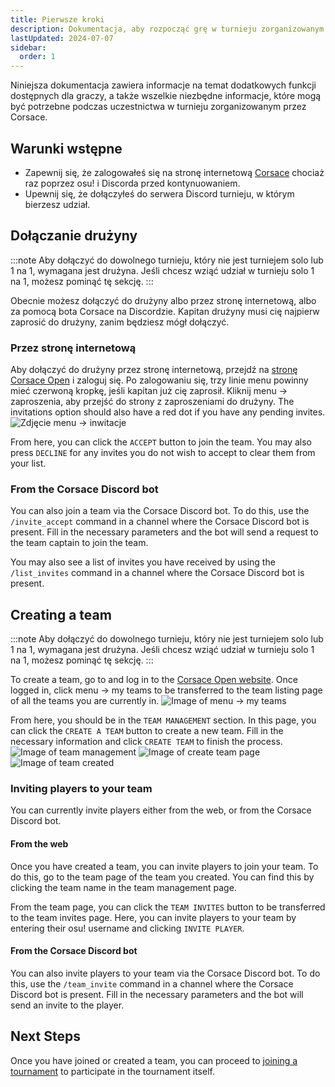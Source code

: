 ```yaml
---
title: Pierwsze kroki
description: Dokumentacja, aby rozpocząć grę w turnieju zorganizowanym przez Corsace.
lastUpdated: 2024-07-07
sidebar:
  order: 1
---
```


Niniejsza dokumentacja zawiera informacje na temat dodatkowych funkcji dostępnych dla graczy, a także wszelkie niezbędne informacje, które mogą być potrzebne podczas uczestnictwa w turnieju zorganizowanym przez Corsace.

## Warunki wstępne

* Zapewnij się, że zalogowałeś się na stronę internetową [Corsace](https://corsace.io) chociaż raz poprzez osu! i Discorda przed kontynuowaniem.
* Upewnij się, że dołączyłeś do serwera Discord turnieju, w którym bierzesz udział.

## Dołączanie drużyny

:::note
Aby dołączyć do dowolnego turnieju, który nie jest turniejem solo lub 1 na 1, wymagana jest drużyna. Jeśli chcesz wziąć udział w turnieju solo 1 na 1, możesz pominąć tę sekcję.
:::

Obecnie możesz dołączyć do drużyny albo przez stronę internetową, albo za pomocą bota Corsace na Discordzie. Kapitan drużyny musi cię najpierw zaprosić do drużyny, zanim będziesz mógł dołączyć.

### Przez stronę internetową

Aby dołączyć do drużyny przez stronę internetową, przejdź na [stronę Corsace Open](https://open.corsace.io) i zaloguj się. Po zalogowaniu się, trzy linie menu powinny mieć czerwoną kropkę, jeśli kapitan już cię zaprosił. Kliknij menu -> zaproszenia, aby przejść do strony z zaproszeniami do drużyny. The invitations option should also have a red dot if you have any pending invites.
![Zdjęcie menu -> inwitacje](../../../../images/tournament_play/menu_invitations.png)

From here, you can click the `ACCEPT` button to join the team. You may also press `DECLINE` for any invites you do not wish to accept to clear them from your list.

### From the Corsace Discord bot

You can also join a team via the Corsace Discord bot. To do this, use the `/invite_accept` command in a channel where the Corsace Discord bot is present. Fill in the necessary parameters and the bot will send a request to the team captain to join the team.

You may also see a list of invites you have received by using the `/list_invites` command in a channel where the Corsace Discord bot is present.

## Creating a team

:::note
Aby dołączyć do dowolnego turnieju, który nie jest turniejem solo lub 1 na 1, wymagana jest drużyna. Jeśli chcesz wziąć udział w turnieju solo 1 na 1, możesz pominąć tę sekcję.
:::

To create a team, go to and log in to the [Corsace Open website](https://open.corsace.io). Once logged in, click menu -> my teams to be transferred to the team listing page of all the teams you are currently in.
![Image of menu -> my teams](../../../../images/tournament_play/menu_my_teams.png)

From here, you should be in the `TEAM MANAGEMENT` section. In this page, you can click the `CREATE A TEAM` button to create a new team. Fill in the necessary information and click `CREATE TEAM` to finish the process.
![Image of team management](../../../../images/tournament_play/team_management.png)
![Image of create team page](../../../../images/tournament_play/create_team.png)
![Image of team created](../../../../images/tournament_play/create_team_success.png)

### Inviting players to your team

You can currently invite players either from the web, or from the Corsace Discord bot.

#### From the web

Once you have created a team, you can invite players to join your team. To do this, go to the team page of the team you created. You can find this by clicking the team name in the team management page.

From the team page, you can click the `TEAM INVITES` button to be transferred to the team invites page. Here, you can invite players to your team by entering their osu! username and clicking `INVITE PLAYER`.

#### From the Corsace Discord bot

You can also invite players to your team via the Corsace Discord bot. To do this, use the `/team_invite` command in a channel where the Corsace Discord bot is present. Fill in the necessary parameters and the bot will send an invite to the player.

## Next Steps

Once you have joined or created a team, you can proceed to [joining a tournament](./joining-tournament) to participate in the tournament itself.
